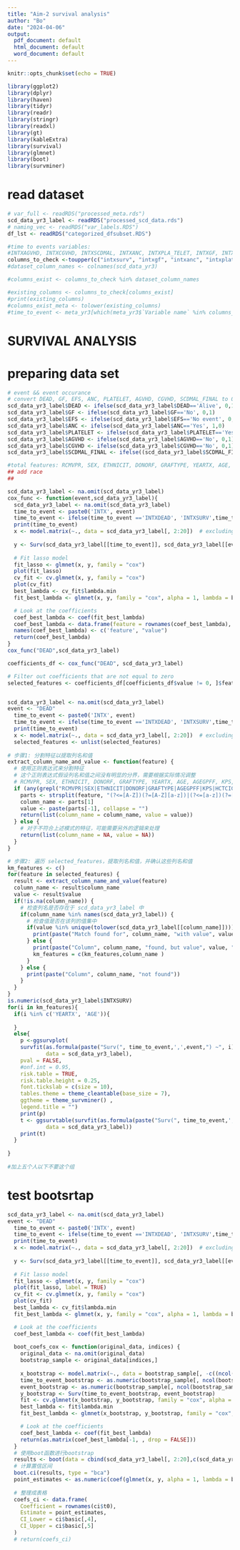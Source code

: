 ```yaml
---
title: "Aim-2 survival analysis"
author: "Bo"
date: "2024-04-06"
output:
  pdf_document: default
  html_document: default
  word_document: default
---
```



```r
knitr::opts_chunk$set(echo = TRUE)
```

```r
library(ggplot2)
library(dplyr)
library(haven)
library(tidyr)
library(readr)
library(stringr)
library(readxl)
library(gt)
library(kableExtra)
library(survival)
library(glmnet)
library(boot)
library(survminer)
```

# read dataset
```r
# var_full <- readRDS("processed_meta.rds")
scd_data_yr3_label <- readRDS("processed_scd_data.rds")
# naming_vec <- readRDS("var_labels.RDS")
df_lst <- readRDS("categorized_dfsubset.RDS")

#time to events variables:
#INTXAGVHD, INTXCGVHD, INTXSCDMAL, INTXANC, INTXPLA_TELET, INTXGF, INTXSURV,death
columns_to_check <-toupper(c("intxsurv", "intxgf", "intxanc", "intxplatelet", "intxagvhd", "intxcgvhd", "intxptld", "intxscdmal", "intxintub", "intxvod", "intxtma", "intxadial", "intxckd", "intxarrhyth", "intxchf", "intxinfap", "intxhtn", "intxdvt", "intxcns", "intxenc", "intxneuro", "intxseiz", "intxstroke", "intxdiab", "intxghd", "intxhypo", "intxpanc", "intxgod", "intxcyst", "intxavn", "intxosteo", "intxdepr", "intxanx", "intxptsd", "intxcata", "intxhylip", "intxiron", "intxmucos", "intxothorgsp"))
#dataset_column_names <- colnames(scd_data_yr3)

#columns_exist <- columns_to_check %in% dataset_column_names

#existing_columns <- columns_to_check[columns_exist]
#print(existing_columns)
#columns_exist_meta <- tolower(existing_columns)
#time_to_event <- meta_yr3[which(meta_yr3$`Variable name` %in% columns_exist_meta),]
```

# SURVIVAL ANALYSIS

# preparing data set
```r
# event && event occurance
# convert DEAD, GF, EFS, ANC, PLATELET, AGVHD, CGVHD, SCDMAL_FINAL to 0/1
scd_data_yr3_label$DEAD <- ifelse(scd_data_yr3_label$DEAD=='Alive', 0,1)
scd_data_yr3_label$GF <- ifelse(scd_data_yr3_label$GF=='No', 0,1)
scd_data_yr3_label$EFS <- ifelse(scd_data_yr3_label$EFS=='No event', 0,1)
scd_data_yr3_label$ANC <- ifelse(scd_data_yr3_label$ANC=='Yes', 1,0)
scd_data_yr3_label$PLATELET <- ifelse(scd_data_yr3_label$PLATELET=='Yes', 1,0)
scd_data_yr3_label$AGVHD <- ifelse(scd_data_yr3_label$AGVHD=='No', 0,1)
scd_data_yr3_label$CGVHD <- ifelse(scd_data_yr3_label$CGVHD=='No', 0,1)
scd_data_yr3_label$SCDMAL_FINAL <- ifelse((scd_data_yr3_label$SCDMAL_FINAL=='None' & scd_data_yr3_label$SCDMAL_FINAL=='Not Reported'), 0,1)

#total features: RCMVPR, SEX, ETHNICIT, DONORF, GRAFTYPE, YEARTX, AGE, AGEGPFF, KPS, HCTCIGPF, SUBDIS1F, ATGF, YEARGPF, GVHD_FINAL, CONDGRPF, CONDGRP_FINAL, HLA_FINAL, FLAG_LANCET, FLAG_BLOOD
## add race
## 
```


```r
scd_data_yr3_label <- na.omit(scd_data_yr3_label)
cox_func <- function(event,scd_data_yr3_label){
  scd_data_yr3_label <- na.omit(scd_data_yr3_label)
  time_to_event <- paste0('INTX', event)
  time_to_event <- ifelse(time_to_event =='INTXDEAD', 'INTXSURV',time_to_event)
  print(time_to_event)
  x <- model.matrix(~., data = scd_data_yr3_label[, 2:20])  # excluding time and event columns
  
  y <- Surv(scd_data_yr3_label[[time_to_event]], scd_data_yr3_label[[event]])
  
  # Fit lasso model
  fit_lasso <- glmnet(x, y, family = "cox")
  plot(fit_lasso)
  cv_fit <- cv.glmnet(x, y, family = "cox")
  plot(cv_fit)
  best_lambda <- cv_fit$lambda.min
  fit_best_lambda <- glmnet(x, y, family = "cox", alpha = 1, lambda = best_lambda)

  # Look at the coefficients
  coef_best_lambda <- coef(fit_best_lambda)
  coef_best_lambda <- data.frame(feature = rownames(coef_best_lambda), value = as.numeric(coef_best_lambda[, 1]))
  names(coef_best_lambda) <- c('feature', "value")
  return(coef_best_lambda)
}
cox_func("DEAD",scd_data_yr3_label)
```

```r
coefficients_df <- cox_func("DEAD", scd_data_yr3_label)

# Filter out coefficients that are not equal to zero
selected_features <- coefficients_df[coefficients_df$value != 0, ]$feature


scd_data_yr3_label <- na.omit(scd_data_yr3_label)
event <- "DEAD"
  time_to_event <- paste0('INTX', event)
  time_to_event <- ifelse(time_to_event =='INTXDEAD', 'INTXSURV',time_to_event)
  print(time_to_event)
  x <- model.matrix(~., data = scd_data_yr3_label[, 2:20])  # excluding time and event columns
  selected_features <- unlist(selected_features)
  
# 步骤1: 分割特征以提取列名和值
extract_column_name_and_value <- function(feature) {
  # 使用正则表达式来分割特征
  # 这个正则表达式假设列名和值之间没有明显的分界，需要根据实际情况调整
  # RCMVPR, SEX, ETHNICIT, DONORF, GRAFTYPE, YEARTX, AGE, AGEGPFF, KPS, HCTCIGPF, SUBDIS1F, ATGF, YEARGPF, GVHD_FINAL, CONDGRPF, CONDGRP_FINAL, HLA_FINAL, FLAG_LANCET, FLAG_BLOOD
  if (any(grepl("RCMVPR|SEX|ETHNICIT|DONORF|GRAFTYPE|AGEGPFF|KPS|HCTCIGPF|ATGF|SUBDIS1F|YEARGPF|GVHD_FINAL|CONDGRPF|CONDGRP_FINAL|HLA_FINAL||FLAG_LANCET|FLAG_BLOOD", feature, ignore.case = TRUE))) {
    parts <- strsplit(feature, "(?<=[A-Z])(?=[A-Z][a-z])|(?<=[a-z])(?=[A-Z])", perl=TRUE)[[1]]
    column_name <- parts[1]
    value <- paste(parts[-1], collapse = "")
    return(list(column_name = column_name, value = value))
  } else {
    # 对于不符合上述模式的特征，可能需要另外的逻辑来处理
    return(list(column_name = NA, value = NA))
  }
}

# 步骤2: 遍历 selected_features，提取列名和值，并确认这些列名和值
km_features <- c()
for(feature in selected_features) {
  result <- extract_column_name_and_value(feature)
  column_name <- result$column_name
  value <- result$value
  if(!is.na(column_name)) {
    # 检查列名是否存在于 scd_data_yr3_label 中
    if(column_name %in% names(scd_data_yr3_label)) {
      # 检查值是否在该列的值集中
      if(value %in% unique(tolower(scd_data_yr3_label[[column_name]]))) {
        print(paste("Match found for", column_name, "with value", value))
      } else {
        print(paste("Column", column_name, "found, but value", value, "not found"))
        km_features = c(km_features,column_name )
      }
    } else {
      print(paste("Column", column_name, "not found"))
    }
  }
}
is.numeric(scd_data_yr3_label$INTXSURV)
for(i in km_features){
  if(i %in% c('YEARTX', 'AGE')){
    
  }
  else{
    p <-ggsurvplot(
    survfit(as.formula(paste("Surv(", time_to_event,',',event,") ~", i)), 
            data = scd_data_yr3_label), 
    pval = FALSE,
    #onf.int = 0.95,
    risk.table = TRUE, 
    risk.table.height = 0.25,
    font.tickslab = c(size = 10),
    tables.theme = theme_cleantable(base_size = 7),
    ggtheme = theme_survminer() ,
    legend.title = "")
    print(p)
    t <- ggsurvtable(survfit(as.formula(paste("Surv(", time_to_event,',',event,") ~", i)), 
            data = scd_data_yr3_label))
    print(t)
  }
  
}
  
#加上五个人以下不要这个组
```




# test bootsrtap
```r
scd_data_yr3_label <- na.omit(scd_data_yr3_label)
event <- "DEAD"
  time_to_event <- paste0('INTX', event)
  time_to_event <- ifelse(time_to_event =='INTXDEAD', 'INTXSURV',time_to_event)
  print(time_to_event)
  x <- model.matrix(~., data = scd_data_yr3_label[, 2:20])  # excluding time and event columns
  
  y <- Surv(scd_data_yr3_label[[time_to_event]], scd_data_yr3_label[[event]])
  
  # Fit lasso model
  fit_lasso <- glmnet(x, y, family = "cox")
  plot(fit_lasso, label = TRUE)
  cv_fit <- cv.glmnet(x, y, family = "cox")
  plot(cv_fit)
  best_lambda <- cv_fit$lambda.min
  fit_best_lambda <- glmnet(x, y, family = "cox", alpha = 1, lambda = best_lambda)

  # Look at the coefficients
  coef_best_lambda <- coef(fit_best_lambda)
  
  boot_coefs_cox <- function(original_data, indices) {
    original_data <- na.omit(original_data)
    bootstrap_sample <- original_data[indices,]
    
    x_bootstrap <- model.matrix(~., data = bootstrap_sample[, -c((ncol(bootstrap_sample)-1):ncol(bootstrap_sample))]) 
    time_to_event_bootstrap <- as.numeric(bootstrap_sample[, ncol(bootstrap_sample)-1])
    event_bootstrap <- as.numeric(bootstrap_sample[, ncol(bootstrap_sample)])
    y_bootstrap <- Surv(time_to_event_bootstrap, event_bootstrap)
    fit <- cv.glmnet(x_bootstrap, y_bootstrap, family = "cox", alpha = 1)
    best_lambda <- fit$lambda.min
    fit_best_lambda <- glmnet(x_bootstrap, y_bootstrap, family = "cox", alpha = 1, lambda = best_lambda)

    # Look at the coefficients
    coef_best_lambda <- coef(fit_best_lambda)
    return(as.matrix(coef_best_lambda[-1, , drop = FALSE])) 
  }
  # 使用boot函数进行bootstrap
  results <- boot(data = cbind(scd_data_yr3_label[, 2:20],c(scd_data_yr3_label[[time_to_event]]), scd_data_yr3_label[[event]]), statistic = boot_coefs_cox, R = 100)
  # 计算置信区间
  boot.ci(results, type = "bca")
  point_estimates <- as.numeric(coef(glmnet(x, y, alpha = 1, lambda = best_lambda))[-1])
  
  # 整理成表格
  coefs_ci <- data.frame(
    Coefficient = rownames(ci$t0),
    Estimate = point_estimates,
    CI_Lower = ci$basic[,4],
    CI_Upper = ci$basic[,5]
  )
  # return(coefs_ci)

```

